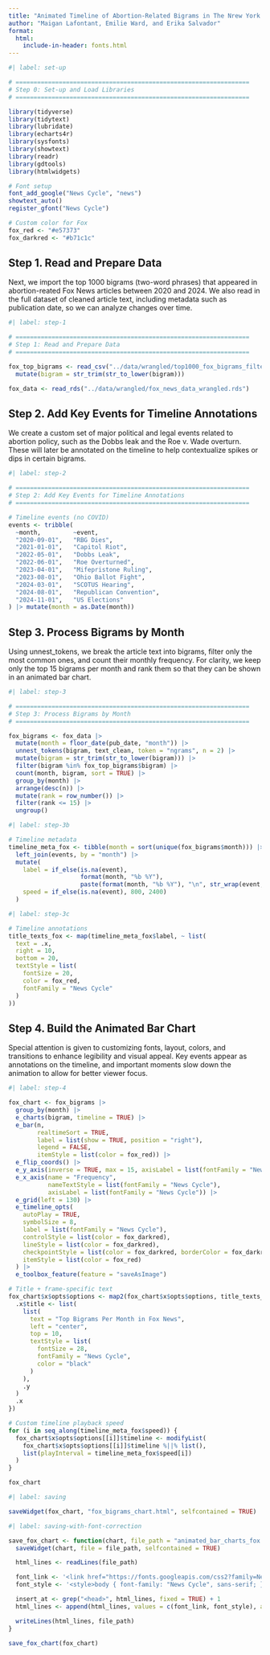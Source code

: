 ```yaml
---
title: "Animated Timeline of Abortion-Related Bigrams in The Nrew York Times (2020–2024)"
author: "Maigan Lafontant, Emilie Ward, and Erika Salvador"
format:
  html:
    include-in-header: fonts.html
---
```


```r
#| label: set-up

# =================================================================
# Step 0: Set-up and Load Libraries
# =================================================================

library(tidyverse)
library(tidytext)
library(lubridate)
library(echarts4r)
library(sysfonts)
library(showtext)
library(readr)
library(gdtools)
library(htmlwidgets)

# Font setup
font_add_google("News Cycle", "news")
showtext_auto()
register_gfont("News Cycle")

# Custom color for Fox
fox_red <- "#e57373"
fox_darkred <- "#b71c1c"
```

## Step 1. Read and Prepare Data

Next, we import the top 1000 bigrams (two-word phrases) that appeared in abortion-reated Fox News articles between 2020 and 2024. We also read in the full dataset of cleaned article text, including metadata such as publication date, so we can analyze changes over time.

```r
#| label: step-1 

# =================================================================
# Step 1: Read and Prepare Data
# =================================================================

fox_top_bigrams <- read_csv("../data/wrangled/top1000_fox_bigrams_filtered.csv") |> 
  mutate(bigram = str_trim(str_to_lower(bigram)))

fox_data <- read_rds("../data/wrangled/fox_news_data_wrangled.rds")
```

## Step 2. Add Key Events for Timeline Annotations

We create a custom set of major political and legal events related to abortion policy, such as the Dobbs leak and the Roe v. Wade overturn. These will later be annotated on the timeline to help contextualize spikes or dips in certain bigrams.

```r
#| label: step-2 

# =================================================================
# Step 2: Add Key Events for Timeline Annotations
# =================================================================

# Timeline events (no COVID)
events <- tribble(
  ~month,         ~event,
  "2020-09-01",   "RBG Dies",
  "2021-01-01",   "Capitol Riot",
  "2022-05-01",   "Dobbs Leak",
  "2022-06-01",   "Roe Overturned",
  "2023-04-01",   "Mifepristone Ruling",
  "2023-08-01",   "Ohio Ballot Fight",
  "2024-03-01",   "SCOTUS Hearing",
  "2024-08-01",   "Republican Convention",
  "2024-11-01",   "US Elections"
) |> mutate(month = as.Date(month))
```

## Step 3. Process Bigrams by Month

Using unnest_tokens, we break the article text into bigrams, filter only the most common ones, and count their monthly frequency. For clarity, we keep only the top 15 bigrams per month and rank them so that they can be shown in an animated bar chart.

```r
#| label: step-3

# =================================================================
# Step 3: Process Bigrams by Month
# =================================================================

fox_bigrams <- fox_data |> 
  mutate(month = floor_date(pub_date, "month")) |> 
  unnest_tokens(bigram, text_clean, token = "ngrams", n = 2) |> 
  mutate(bigram = str_trim(str_to_lower(bigram))) |> 
  filter(bigram %in% fox_top_bigrams$bigram) |> 
  count(month, bigram, sort = TRUE) |> 
  group_by(month) |> 
  arrange(desc(n)) |> 
  mutate(rank = row_number()) |> 
  filter(rank <= 15) |> 
  ungroup()
```

```r
#| label: step-3b

# Timeline metadata
timeline_meta_fox <- tibble(month = sort(unique(fox_bigrams$month))) |> 
  left_join(events, by = "month") |> 
  mutate(
    label = if_else(is.na(event),
                    format(month, "%b %Y"),
                    paste(format(month, "%b %Y"), "\n", str_wrap(event, width = 20))),
    speed = if_else(is.na(event), 800, 2400)
  )
```

```r
#| label: step-3c

# Timeline annotations
title_texts_fox <- map(timeline_meta_fox$label, ~ list(
  text = .x,
  right = 10,
  bottom = 20,
  textStyle = list(
    fontSize = 20,
    color = fox_red,
    fontFamily = "News Cycle"
  )
))
```

## Step 4. Build the Animated Bar Chart

Special attention is given to customizing fonts, layout, colors, and transitions to enhance legibility and visual appeal. Key events appear as annotations on the timeline, and important moments slow down the animation to allow for better viewer focus.

```r
#| label: step-4

fox_chart <- fox_bigrams |> 
  group_by(month) |> 
  e_charts(bigram, timeline = TRUE) |> 
  e_bar(n,
        realtimeSort = TRUE,
        label = list(show = TRUE, position = "right"),
        legend = FALSE,
        itemStyle = list(color = fox_red)) |> 
  e_flip_coords() |> 
  e_y_axis(inverse = TRUE, max = 15, axisLabel = list(fontFamily = "News Cycle")) |> 
  e_x_axis(name = "Frequency",
           nameTextStyle = list(fontFamily = "News Cycle"),
           axisLabel = list(fontFamily = "News Cycle")) |> 
  e_grid(left = 130) |> 
  e_timeline_opts(
    autoPlay = TRUE,
    symbolSize = 8,
    label = list(fontFamily = "News Cycle"),
    controlStyle = list(color = fox_darkred),
    lineStyle = list(color = fox_darkred),
    checkpointStyle = list(color = fox_darkred, borderColor = fox_darkred),
    itemStyle = list(color = fox_red)
  ) |> 
  e_toolbox_feature(feature = "saveAsImage")

# Title + frame-specific text
fox_chart$x$opts$options <- map2(fox_chart$x$opts$options, title_texts_fox, ~{
  .x$title <- list(
    list(
      text = "Top Bigrams Per Month in Fox News",
      left = "center",
      top = 10,
      textStyle = list(
        fontSize = 28,
        fontFamily = "News Cycle",
        color = "black"
      )
    ),
    .y
  )
  .x
})

# Custom timeline playback speed
for (i in seq_along(timeline_meta_fox$speed)) {
  fox_chart$x$opts$options[[i]]$timeline <- modifyList(
    fox_chart$x$opts$options[[i]]$timeline %||% list(),
    list(playInterval = timeline_meta_fox$speed[i])
  )
}

fox_chart

```

```r
#| label: saving

saveWidget(fox_chart, "fox_bigrams_chart.html", selfcontained = TRUE)
```
```r
#| label: saving-with-font-correction

save_fox_chart <- function(chart, file_path = "animated_bar_charts_fox.html") {
  saveWidget(chart, file = file_path, selfcontained = TRUE)

  html_lines <- readLines(file_path)

  font_link <- '<link href="https://fonts.googleapis.com/css2?family=News+Cycle&display=swap" rel="stylesheet">'
  font_style <- '<style>body { font-family: "News Cycle", sans-serif; }</style>'

  insert_at <- grep("<head>", html_lines, fixed = TRUE) + 1
  html_lines <- append(html_lines, values = c(font_link, font_style), after = insert_at)

  writeLines(html_lines, file_path)
}

save_fox_chart(fox_chart)
```

